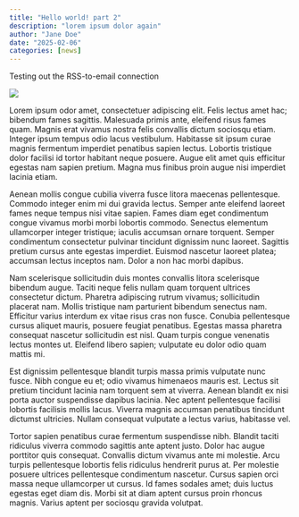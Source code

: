 ```yaml
---
title: "Hello world! part 2"
description: "lorem ipsum dolor again"
author: "Jane Doe"
date: "2025-02-06"
categories: [news]
---
```


Testing out the RSS-to-email connection

![](thumbnail.jpg)

Lorem ipsum odor amet, consectetuer adipiscing elit. Felis lectus amet hac;
bibendum fames sagittis. Malesuada primis ante, eleifend risus fames quam.
Magnis erat vivamus nostra felis convallis dictum sociosqu etiam. Integer ipsum
tempus odio lacus vestibulum. Habitasse sit ipsum curae magnis fermentum
imperdiet penatibus sapien lectus. Lobortis tristique dolor facilisi id tortor
habitant neque posuere. Augue elit amet quis efficitur egestas nam sapien
pretium. Magna mus finibus proin augue nisi imperdiet lacinia etiam.

Aenean mollis congue cubilia viverra fusce litora maecenas pellentesque. Commodo
integer enim mi dui gravida lectus. Semper ante eleifend laoreet fames neque
tempus nisi vitae sapien. Fames diam eget condimentum congue vivamus morbi morbi
lobortis commodo. Senectus elementum ullamcorper integer tristique; iaculis
accumsan ornare torquent. Semper condimentum consectetur pulvinar tincidunt
dignissim nunc laoreet. Sagittis pretium cursus ante egestas imperdiet. Euismod
nascetur laoreet platea; accumsan lectus inceptos nam. Dolor a non hac morbi
dapibus.

Nam scelerisque sollicitudin duis montes convallis litora scelerisque bibendum
augue. Taciti neque felis nullam quam torquent ultrices consectetur dictum.
Pharetra adipiscing rutrum vivamus; sollicitudin placerat nam. Mollis tristique
nam parturient bibendum senectus nam. Efficitur varius interdum ex vitae risus
cras non fusce. Conubia pellentesque cursus aliquet mauris, posuere feugiat
penatibus. Egestas massa pharetra consequat nascetur sollicitudin est nisl. Quam
turpis congue venenatis lectus montes ut. Eleifend libero sapien; vulputate eu
dolor odio quam mattis mi.

Est dignissim pellentesque blandit turpis massa primis vulputate nunc fusce.
Nibh congue eu et; odio vivamus himenaeos mauris est. Lectus sit pretium
tincidunt lacinia nam torquent sem at viverra. Aenean blandit ex nisi porta
auctor suspendisse dapibus lacinia. Nec aptent pellentesque facilisi lobortis
facilisis mollis lacus. Viverra magnis accumsan penatibus tincidunt dictumst
ultricies. Nullam consequat vulputate a lectus varius, habitasse vel.

Tortor sapien penatibus curae fermentum suspendisse nibh. Blandit taciti
ridiculus viverra commodo sagittis ante aptent justo. Dolor hac augue porttitor
quis consequat. Convallis dictum vivamus ante mi molestie. Arcu turpis
pellentesque lobortis felis ridiculus hendrerit purus at. Per molestie posuere
ultrices pellentesque condimentum nascetur. Cursus sapien orci massa neque
ullamcorper ut cursus. Id fames sodales amet; duis luctus egestas eget diam dis.
Morbi sit at diam aptent cursus proin rhoncus magnis. Varius aptent per sociosqu
gravida volutpat.
